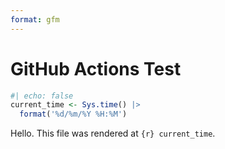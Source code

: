```yaml
---
format: gfm
---
```


# GitHub Actions Test

```r
#| echo: false
current_time <- Sys.time() |> 
  format('%d/%m/%Y %H:%M')
```


Hello. This file was rendered at `{r} current_time`.

